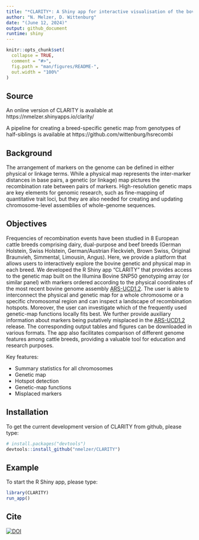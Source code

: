 ```yaml
---
title: "*CLARITY*: A Shiny app for interactive visualisation of the bovine physical-genetic map"
author: "N. Melzer, D. Wittenburg"
date: "(June 12, 2024)"
output: github_document
runtime: shiny
---
```


<!-- README.md is generated from README.Rmd. Please edit that file -->

```r
knitr::opts_chunk$set(
  collapse = TRUE,
  comment = "#>",
  fig.path = "man/figures/README-",
  out.width = "100%"
)
```

## Source

An online version of CLARITY is available at https://nmelzer.shinyapps.io/clarity/

A pipeline for creating a breed-specific genetic map from genotypes of half-siblings is available at https://github.com/wittenburg/hsrecombi


## Background 
The arrangement of markers on the genome can be defined in either physical or linkage terms. While a physical map represents the inter-marker distances in base pairs, a genetic (or linkage) map pictures the recombination rate between pairs of markers. High-resolution genetic maps are key elements for genomic research, such as fine-mapping of quantitative trait loci, but they are also needed for creating and updating chromosome-level assemblies of whole-genome sequences. 

## Objectives
Frequencies of recombination events have been studied in 8 European cattle breeds comprising dairy, dual-purpose and beef breeds (German Holstein, Swiss Holstein, German/Austrian Fleckvieh, Brown Swiss, Original Braunvieh, Simmental, Limousin, Angus). Here, we provide a platform that allows users to interactively explore the bovine genetic and physical map in each breed. We developed the R Shiny app “CLARITY” that provides access to the genetic map built on the Illumina Bovine SNP50 genotyping array (or similar panel) with markers ordered according to the physical coordinates of the most recent bovine genome assembly [ARS-UCD1.2](https://bovinegenome.elsiklab.missouri.edu/downloads/ARS-UCD1.2). The user is able to interconnect the physical and genetic map for a whole chromosome or a specific chromosomal region and can inspect a landscape of recombination hotspots. Moreover, the user can investigate which of the frequently used genetic-map functions locally fits best. We further provide auxiliary information about markers being putatively misplaced in the [ARS-UCD1.2](https://bovinegenome.elsiklab.missouri.edu/downloads/ARS-UCD1.2) release. The corresponding output tables and figures can be downloaded in various formats. The app also facilitates comparison of different genome features among cattle breeds, providing a valuable tool for education and research purposes.


Key features:

* Summary statistics for all chromosomes
* Genetic map
* Hotspot detection
* Genetic-map functions
* Misplaced markers



## Installation

To get the current development version of CLARITY from github, please type:

``` r
# install.packages("devtools")
devtools::install_github("nmelzer/CLARITY")
```

## Example

To start the R Shiny app, please type:

```r
library(CLARITY)
run_app()
```

## Cite
[![DOI](https://zenodo.org/badge/DOI/10.5281/zenodo.11620802.svg)](https://doi.org/10.5281/zenodo.11620802)
